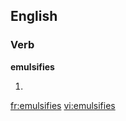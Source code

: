 ==English==

===Verb===
'''emulsifies'''

# {{third-person singular of|[[emulsify]]}}

[[fr:emulsifies]]
[[vi:emulsifies]]